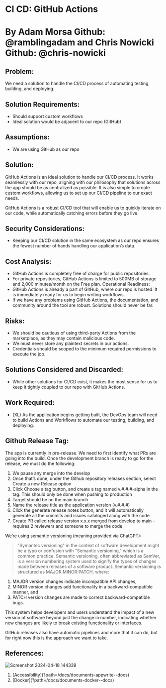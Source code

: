 
# CI CD: GitHub Actions

# By Adam Morsa Github: @ramblingadam and Chris Nowicki Github: @chris-nowicki

## Problem:

We need a solution to handle the CI/CD process of automating testing, building, and deploying.

## Solution Requirements:

- Should support custom workflows
- Ideal solution would be adjacent to our repo (GitHub)

## Assumptions:

- We are using GitHub as our repo

## Solution:

GitHub Actions is an ideal solution to handle our CI/CD process. It works seamlessly with our
repo, aligning with our philosophy that solutions across the app should be as centralized as
possible. It is also simple to create custom workflows, allowing us to set up our CI/CD pipeline to
our exact needs.

GitHub Actions is a robust CI/CD tool that will enable us to quickly iterate on our code, while
automatically catching errors before they go live.

## Security Considerations:

- Keeping our CI/CD solution in the same ecosystem as our repo ensures the fewest
  number of hands handling our application’s data.

## Cost Analysis:

- GitHub Actions is completely free of charge for public repositories.
- For private repositories, GitHub Actions is limited to 500MB of storage and 2,000
  minutes/month on the Free plan.
  Operational Readiness:
- GitHub Actions is already a part of GitHub, where our repo is hosted. It is immediately
  ready for us to begin writing workflows.
- If we have any problems using GitHub Actions, the documentation, and community
  around the tool are robust. Solutions should never be far.

## Risks:

- We should be cautious of using third-party Actions from the marketplace, as they may
  contain malicious code.
- We must never store any plaintext secrets in our actions.
- Credentials should be scoped to the minimum required permissions to execute the job.

## Solutions Considered and Discarded:

- While other solutions for CI/CD exist, it makes the most sense for us to keep it tightly
  coupled to our repo with GitHub Actions.

## Work Required:

- (XL) As the application begins getting built, the DevOps team will need to build Actions
  and Workflows to automate our testing, building, and deploying.

## Github Release Tag:

The app is currently in pre-release.
We need to first identify what PRs are going into the build.
Once the development branch is ready to go for the release, we must do the following:

1. We pause any merge into the develop
2. Once that’s done, under the Github repository releases section, select Create a new Release option
3. Click Choose a tag button, and create a tag named v.#.#.#-alpha in the tag. This should only be done when pushing to production
4. Target should be on the main branch
5. Name the release title as the application version (v.#.#.#)
6. Click the generate release notes button, and it will automatically generate all the commits and issues cataloged along with the code
7. Create PR called release version x.x.x merged from develop to main - requires 2 reviewers and someone to merge the code

We’re using semantic versioning (meaning provided via ChatGPT):

> "Symantec versioning" in the context of software development might be a typo or confusion with "Semantic versioning," which is a common practice. Semantic versioning, often abbreviated as SemVer, is a version numbering system used to signify the types of changes made between releases of a software product.
> Semantic versioning is structured as MAJOR.MINOR.PATCH, where:

1. MAJOR version changes indicate incompatible API changes,
2. MINOR version changes add functionality in a backward-compatible manner, and
3. PATCH version changes are made to correct backward-compatible bugs.

This system helps developers and users understand the impact of a new version of software beyond just the change in number, indicating whether new changes are likely to break existing functionality or interfaces.

GitHub releases also have automatic pipelines and more that it can do, but for right now this is the approach we want to take.

## References:

![Screenshot 2024-04-18 144339](https://github.com/LetsGetTechnical/gridiron-survivor/assets/66279068/7913df74-77d6-4050-a71d-e1a454a121e0)

<ol className="doc_nav_links">
  <li>[Accessibility](?path=/docs/documents-appwrite--docs)</li>
  <li>[Docker](?path=/docs/documents-docker--docs)</li>
</ol>

